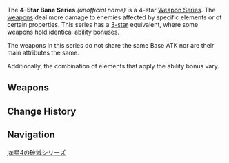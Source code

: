 {{Weapon Series Infobox
|region  = Liyue
|rarity  = 4
|passive = Increase damage against opponents affected by one of two elements
|naming  = Ability bonus name: Bane of ''targets''
}}
The '''4-Star Bane Series''' ''(unofficial name)'' is a 4-star [[Weapon Series]]. The [[weapons]] deal more damage to enemies affected by specific elements or of certain properties. This series has a [[3-Star Bane Series|3-star]] equivalent, where some weapons hold identical ability bonuses.

The weapons in this series do not share the same Base ATK nor are their main attributes the same.

Additionally, the combination of elements that apply the ability bonus vary.
==Weapons==
{{Weapons by Category Table|type=4-Star Bane Series}}

==Change History==
{{Change History|1.0}}
==Navigation==
{{Weapon Series Navbox}}

[[ja:星4の破滅シリーズ]]